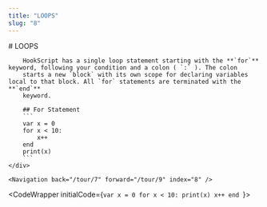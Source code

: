 ```yaml
---
title: "LOOPS"
slug: "8"
---
```



<InstructionsWrapper>
	<div className="instructions-main">
		# LOOPS

		HookScript has a single loop statement starting with the **`for`** keyword, following your condition and a colon ( `:` ). The colon
		starts a new `block` with its own scope for declaring variables local to that block. All `for` statements are terminated with the **`end`**
		keyword.

		## For Statement
		```
		var x = 0
		for x < 10:
			x++
		end
		print(x)
		```
	</div>

	<Navigation back="/tour/7" forward="/tour/9" index="8" />

</InstructionsWrapper>

<CodeWrapper initialCode={`var x = 0
for x < 10:
	print(x)
	x++
end
`}>
</CodeWrapper>